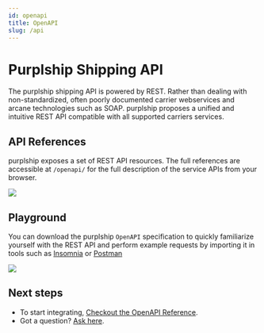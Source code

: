 ```yaml
---
id: openapi
title: OpenAPI
slug: /api
---
```


# Purplship Shipping API

The purplship shipping API is powered by REST. Rather than dealing 
with non-standardized, often poorly documented carrier webservices 
and arcane technologies such as SOAP. purplship proposes a unified 
and intuitive REST API compatible with all supported carriers services.


## API References

purplship exposes a set of REST API resources. The full references
are accessible at `/openapi/` for the full description of the service
APIs from your browser.

<img src="/img/assets/openapi.png" />


## Playground

You can download the purplship `OpenAPI` specification to quickly
familiarize yourself with the REST API and perform example requests
by importing it in tools such as [Insomnia](https://insomnia.rest/download)
or [Postman](https://www.postman.com/product/rest-client/)


<img src="/img/assets/insomnia.png" />


## Next steps

- To start integrating, [Checkout the OpenAPI Reference](/docs/reference/openapi).
- Got a question? [Ask here](https://github.com/purplship/purplship/discussions).
